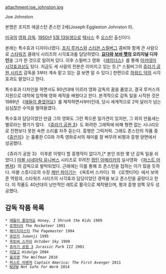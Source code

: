 attachment:joe_johnston.jpg

Joe Johnston

본명은 조지프 에글스턴 존스턴 2세(Joseph Eggleston Johnston II).

[[미국]]의 [[영화 감독]]. [[1950년]] [[5월 13일]]생으로 [[텍사스]] 주 [[오스틴]] 출신이다.

본래는 특수효과 디자이너였다. [[조지 루커스]]와 [[스티븐 스필버그]] 콤비와 함께 큰 사람으로 [[스타워즈]] 클래식 시리즈의 시각효과를 담당하였다. '''[[요다]]와 [[보바 펫]]의 오리지널 디자인'''을 그가 한 것으로 알려져 있다. 이후 스필버그 영화 《[[레이더스]]》를 통해 [[아카데미상|아카데미 시각효과상]]도 탔다. 지금도 세 사람의 친분은 이어지고 있는 듯.[* 스필버그의 [[쥬라기 공원 시리즈]] 감독을 3부터 계속 맡고 있는 걸 보면 알 수 있다.] 한편으로 [[하워드 덕]]의 시각효과도 맡았다고 한다.

특수효과 디자인을 하면서도 80년대에 이르러 영화 감독의 꿈을 품었고, 결국 루커스의 지원으로 대학에 입학해 영화 제작을 배웠다고 한다. 본격적으로 감독 일을 시작한 것은 1989년 《[[애들이 줄었어요]]》를 제작하면서부터인데, 당시 세계적으로 2억 달러가 넘는 심심찮은 수익을 벌여들였다.

특수효과 담당이었던 만큼 그의 영화도 그런 쪽으론 일가견이 있지만, 그 외의 만듦새는 별로라는 평가가 많다. 《[[쥬라기 공원 3]]》도 화려한 그래픽에 비해 형편 없는 시나리오로 전편보다 못한 속편 소리를 자주 듣는다. 흥행은 그럭저럭. 그래도 존스턴의 작품 중 《[[쥬만지]]》는 훌륭한 CG와 가족 영화로서의 재미를 잘 버무려 비평과 흥행 양면에서 성공했다.

《쥬라기 공원 3》 이후론 이렇다 할 흥행작이 없다가,[* 본인 또한 몇 년 감독 일을 쉬었다.] [[마블 시네마틱 유니버스]] 시리즈로 꾸려진 [[캡틴 아메리카]]의 실사영화 《[[퍼스트 어벤져]]》의 감독으로 발탁되었다. 근래에는 이를 통해 조 존스턴을 접하는 이가 많을 듯하다. 마블 스튜디오의 수장 [[케빈 파이기]]는 《옥토버 스카이》와 《로켓티어》에서 보여준 역량과, 스타워즈 시리즈의 시각효과 담당이었던 경력을 보고 존스턴을 골랐다고 한다. 이 작품도 40년대의 낭만적인 레트로 활극으로 제작됐으며, 평과 흥행 양쪽 모두 성공했다.

== 감독 작품 목록 ==
 * [[애들이 줄었어요]] ''Honey, I Shrunk the Kids'' 1989
 * [[로켓티어]] ''The Rocketeer'' 1991
 * [[페이지마스터]] ''The Pagemaster'' 1994
 * [[쥬만지]] ''Jumanji'' 1995
 * [[옥토버 스카이]] ''October Sky'' 1999
 * [[쥬라기 공원 3]] ''Jurassic Park III'' 2001
 * [[히달고]] ''Hidalgo'' 2004
 * [[울프맨]] ''The Wolfman'' 2010
 * [[퍼스트 어벤져]] ''Captain America: The First Avenger'' 2011
 * [[NSFW]] ''Not Safe for Work'' 2014
